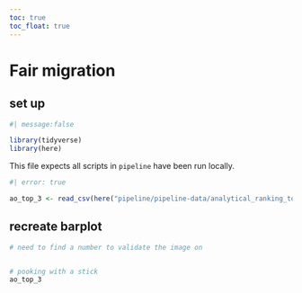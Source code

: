 ```yaml
---
toc: true
toc_float: true
---
```


# Fair migration

## set up

```r
#| message:false

library(tidyverse)
library(here)

```

This file expects all scripts in `pipeline` have been run locally.

```r
#| error: true

ao_top_3 <- read_csv(here("pipeline/pipeline-data/analytical_ranking_top_3.csv"))

```


## recreate barplot

```r

# need to find a number to validate the image on


# pooking with a stick
ao_top_3 

```
